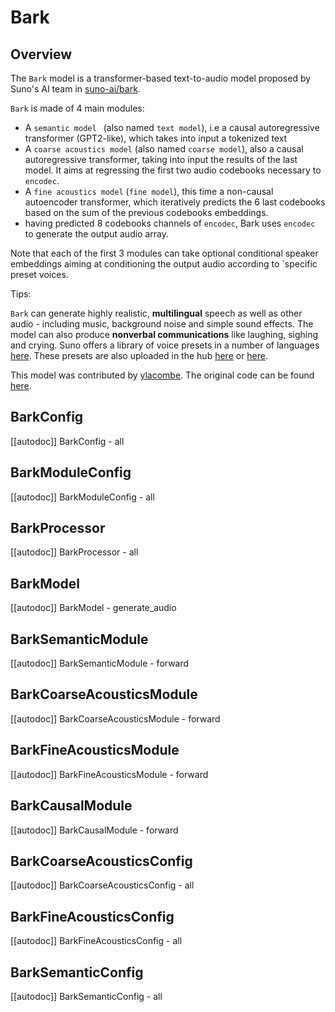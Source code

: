 <!--Copyright 2023 The HuggingFace Team. All rights reserved.

Licensed under the Apache License, Version 2.0 (the "License"); you may not use this file except in compliance with
the License. You may obtain a copy of the License at

http://www.apache.org/licenses/LICENSE-2.0

Unless required by applicable law or agreed to in writing, software distributed under the License is distributed on
an "AS IS" BASIS, WITHOUT WARRANTIES OR CONDITIONS OF ANY KIND, either express or implied. See the License for the
specific language governing permissions and limitations under the License.
-->

# Bark

## Overview

The `Bark` model is a transformer-based text-to-audio model proposed by Suno's AI team in [suno-ai/bark](https://github.com/suno-ai/bark). 


`Bark` is made of 4 main modules:

- A `semantic model ` (also named `text model`), i.e a causal autoregressive transformer (GPT2-like), which takes into input a tokenized text
- A `coarse acoustics model` (also named `coarse model`), also a causal autoregressive transformer, taking into input the results of the last model. It aims at regressing the first two audio codebooks necessary to `encodec`.
- A `fine acoustics model` (`fine model`), this time a non-causal autoencoder transformer, which iteratively predicts the 6 last codebooks based on the sum of the previous codebooks embeddings.
- having predicted 8 codebooks channels of `encodec`, Bark uses `encodec` to generate the output audio array.

Note that each of the first 3 modules can take optional conditional speaker embeddings aiming at conditioning the output audio according to `specific preset voices.


Tips:

`Bark` can generate highly realistic, **multilingual** speech as well as other audio - including music, background noise and simple sound effects. 
The model can also produce **nonverbal communications** like laughing, sighing and crying.
Suno offers a library of voice presets in a number of languages [here](https://suno-ai.notion.site/8b8e8749ed514b0cbf3f699013548683?v=bc67cff786b04b50b3ceb756fd05f68c).
These presets are also uploaded in the hub [here](https://huggingface.co/ylacombe/bark-small/tree/main/speaker_embeddings) or [here](https://huggingface.co/ylacombe/bark-large/tree/main/speaker_embeddings).


This model was contributed by [ylacombe](https://huggingface.co/ylacombe).
The original code can be found [here](https://github.com/suno-ai/bark).


## BarkConfig

[[autodoc]] BarkConfig
    - all

## BarkModuleConfig

[[autodoc]] BarkModuleConfig
    - all

## BarkProcessor

[[autodoc]] BarkProcessor
    - all

## BarkModel

[[autodoc]] BarkModel
    - generate_audio

## BarkSemanticModule

[[autodoc]] BarkSemanticModule
    - forward

## BarkCoarseAcousticsModule

[[autodoc]] BarkCoarseAcousticsModule
    - forward

## BarkFineAcousticsModule

[[autodoc]] BarkFineAcousticsModule
    - forward

## BarkCausalModule

[[autodoc]] BarkCausalModule
    - forward

## BarkCoarseAcousticsConfig

[[autodoc]] BarkCoarseAcousticsConfig
    - all

## BarkFineAcousticsConfig

[[autodoc]] BarkFineAcousticsConfig
    - all

## BarkSemanticConfig

[[autodoc]] BarkSemanticConfig
    - all

